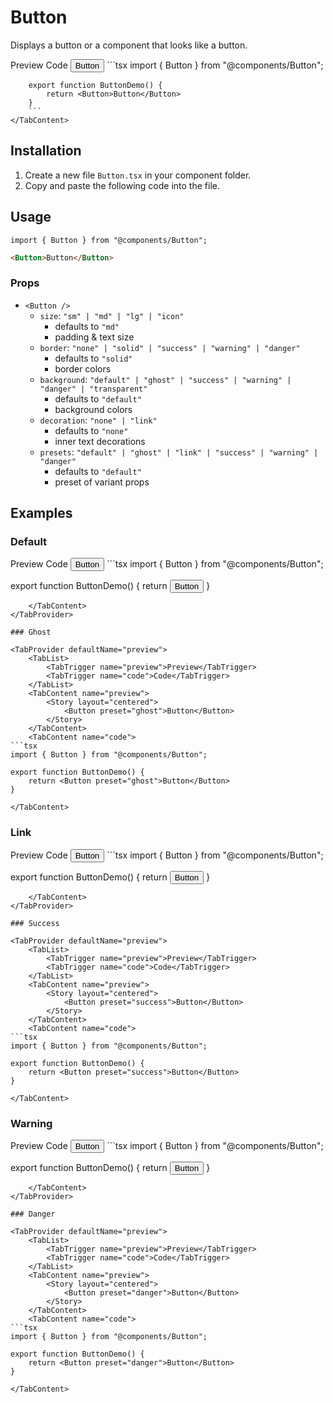 
# Button
Displays a button or a component that looks like a button.

<TabProvider defaultName="preview">
    <TabList>
        <TabTrigger name="preview">Preview</TabTrigger>
        <TabTrigger name="code">Code</TabTrigger>
    </TabList>
    <TabContent name="preview">
        <Story layout="centered">
            <Button>Button</Button>
        </Story>
    </TabContent>
    <TabContent name="code">
        ```tsx
        import { Button } from "@components/Button";

        export function ButtonDemo() {
            return <Button>Button</Button>
        }
        ```
    </TabContent>
</TabProvider>

## Installation

1. Create a new file `Button.tsx` in your component folder.
2. Copy and paste the following code into the file.

<LoadedCode from="https://raw.githubusercontent.com/p-sw/ui/main/packages/react/components/Button.tsx" />

## Usage

```tsx
import { Button } from "@components/Button";
```

```html
<Button>Button</Button>
```

### Props

* `<Button />`
    - `size`: `"sm" | "md" | "lg" | "icon"` 
        * defaults to `"md"`
        * padding & text size
    - `border`: `"none" | "solid" | "success" | "warning" | "danger"` 
        * defaults to `"solid"`
        * border colors
    - `background`: `"default" | "ghost" | "success" | "warning" | "danger" | "transparent"` 
        * defaults to `"default"`
        * background colors
    - `decoration`: `"none" | "link"` 
        * defaults to `"none"`
        * inner text decorations
    - `presets`: `"default" | "ghost" | "link" | "success" | "warning" | "danger"` 
        * defaults to `"default"`
        * preset of variant props

## Examples

### Default

<TabProvider defaultName="preview">
    <TabList>
        <TabTrigger name="preview">Preview</TabTrigger>
        <TabTrigger name="code">Code</TabTrigger>
    </TabList>
    <TabContent name="preview">
        <Story layout="centered">
            <Button>Button</Button>
        </Story>
    </TabContent>
    <TabContent name="code">
```tsx
import { Button } from "@components/Button";

export function ButtonDemo() {
    return <Button preset="default">Button</Button>
}
```
    </TabContent>
</TabProvider>

### Ghost

<TabProvider defaultName="preview">
    <TabList>
        <TabTrigger name="preview">Preview</TabTrigger>
        <TabTrigger name="code">Code</TabTrigger>
    </TabList>
    <TabContent name="preview">
        <Story layout="centered">
            <Button preset="ghost">Button</Button>
        </Story>
    </TabContent>
    <TabContent name="code">
```tsx
import { Button } from "@components/Button";

export function ButtonDemo() {
    return <Button preset="ghost">Button</Button>
}
```
    </TabContent>
</TabProvider>

### Link

<TabProvider defaultName="preview">
    <TabList>
        <TabTrigger name="preview">Preview</TabTrigger>
        <TabTrigger name="code">Code</TabTrigger>
    </TabList>
    <TabContent name="preview">
        <Story layout="centered">
            <Button preset="link">Button</Button>
        </Story>
    </TabContent>
    <TabContent name="code">
```tsx
import { Button } from "@components/Button";

export function ButtonDemo() {
    return <Button preset="link">Button</Button>
}
```
    </TabContent>
</TabProvider>

### Success

<TabProvider defaultName="preview">
    <TabList>
        <TabTrigger name="preview">Preview</TabTrigger>
        <TabTrigger name="code">Code</TabTrigger>
    </TabList>
    <TabContent name="preview">
        <Story layout="centered">
            <Button preset="success">Button</Button>
        </Story>
    </TabContent>
    <TabContent name="code">
```tsx
import { Button } from "@components/Button";

export function ButtonDemo() {
    return <Button preset="success">Button</Button>
}
```
    </TabContent>
</TabProvider>

### Warning

<TabProvider defaultName="preview">
    <TabList>
        <TabTrigger name="preview">Preview</TabTrigger>
        <TabTrigger name="code">Code</TabTrigger>
    </TabList>
    <TabContent name="preview">
        <Story layout="centered">
            <Button preset="warning">Button</Button>
        </Story>
    </TabContent>
    <TabContent name="code">
```tsx
import { Button } from "@components/Button";

export function ButtonDemo() {
    return <Button preset="warning">Button</Button>
}
```
    </TabContent>
</TabProvider>

### Danger

<TabProvider defaultName="preview">
    <TabList>
        <TabTrigger name="preview">Preview</TabTrigger>
        <TabTrigger name="code">Code</TabTrigger>
    </TabList>
    <TabContent name="preview">
        <Story layout="centered">
            <Button preset="danger">Button</Button>
        </Story>
    </TabContent>
    <TabContent name="code">
```tsx
import { Button } from "@components/Button";

export function ButtonDemo() {
    return <Button preset="danger">Button</Button>
}
```
    </TabContent>
</TabProvider>

